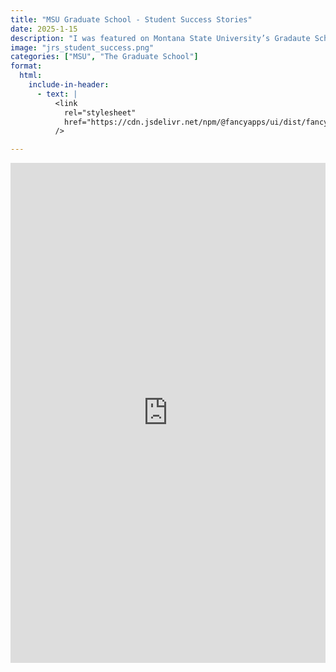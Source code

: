```yaml
---
title: "MSU Graduate School - Student Success Stories"
date: 2025-1-15
description: "I was featured on Montana State University’s Gradaute School website."
image: "jrs_student_success.png"
categories: ["MSU", "The Graduate School"]
format:
  html:
    include-in-header: 
      - text: |
          <link
            rel="stylesheet"
            href="https://cdn.jsdelivr.net/npm/@fancyapps/ui/dist/fancybox.css"
          />

---
```


<iframe src="https://www.montana.edu/gradschool/graduatestudentsuccessstories.html#latest-story" 
        width="100%" 
        height="800" 
        style="border:none;">
</iframe>